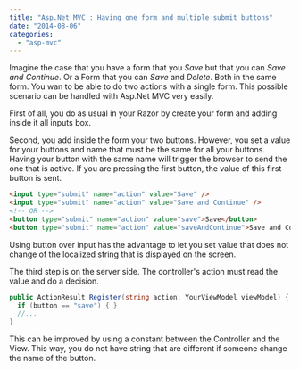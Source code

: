 ```yaml
---
title: "Asp.Net MVC : Having one form and multiple submit buttons"
date: "2014-08-06"
categories: 
  - "asp-mvc"
---
```


Imagine the case that you have a form that you _Save_ but that you can _Save and Continue_. Or a Form that you can _Save_ and _Delete_. Both in the same form. You wan to be able to do two actions with a single form. This possible scenario can be handled with Asp.Net MVC very easily.

First of all, you do as usual in your Razor by create your form and adding inside it all inputs box.

Second, you add inside the form your two buttons. However, you set a value for your buttons and name that must be the same for all your buttons. Having your button with the same name will trigger the browser to send the one that is active. If you are pressing the first button, the value of this first button is sent.


```html  
<input type="submit" name="action" value="Save" /> 
<input type="submit" name="action" value="Save and Continue" />
<!-- OR --> 
<button type="submit" name="action" value="save">Save</button>
<button type="submit" name="action" value="saveAndContinue">Save and Continue</button> 
``` 

Using button over input has the advantage to let you set value that does not change of the localized string that is displayed on the screen.

The third step is on the server side. The controller's action must read the value and do a decision.


```csharp
public ActionResult Register(string action, YourViewModel viewModel) { 
  if (button == "save") { } 
  //... 
} 
```

This can be improved by using a constant between the Controller and the View. This way, you do not have string that are different if someone change the name of the button.
